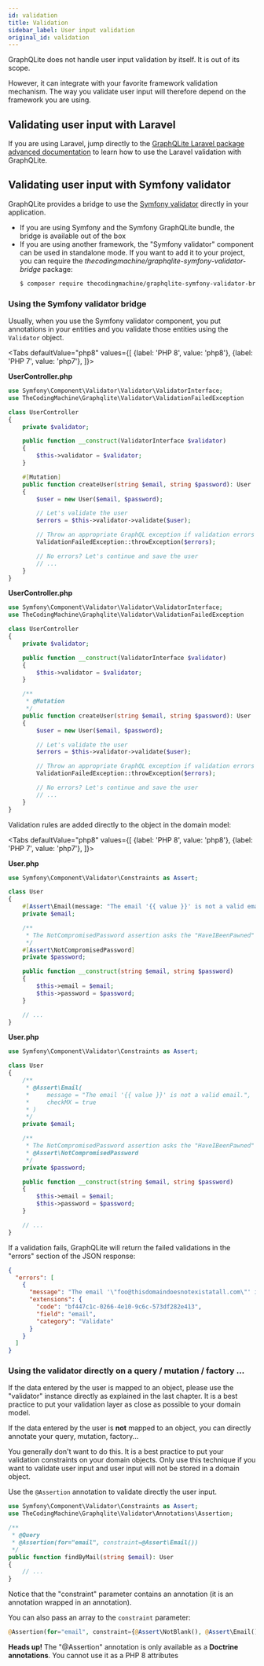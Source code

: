 ```yaml
---
id: validation
title: Validation
sidebar_label: User input validation
original_id: validation
---
```



GraphQLite does not handle user input validation by itself. It is out of its scope.

However, it can integrate with your favorite framework validation mechanism. The way you validate user input will
therefore depend on the framework you are using.

## Validating user input with Laravel

If you are using Laravel, jump directly to the [GraphQLite Laravel package advanced documentation](laravel-package-advanced.mdxx#support-for-laravel-validation-rules)
to learn how to use the Laravel validation with GraphQLite.

## Validating user input with Symfony validator

GraphQLite provides a bridge to use the [Symfony validator](https://symfony.com/doc/current/validation.html) directly in your application.

- If you are using Symfony and the Symfony GraphQLite bundle, the bridge is available out of the box
- If you are using another framework, the "Symfony validator" component can be used in standalone mode. If you want to
  add it to your project, you can require the *thecodingmachine/graphqlite-symfony-validator-bridge* package:
  ```bash
  $ composer require thecodingmachine/graphqlite-symfony-validator-bridge
  ```

### Using the Symfony validator bridge

Usually, when you use the Symfony validator component, you put annotations in your entities and you validate those entities
using the `Validator` object.

<Tabs
  defaultValue="php8"
  values={[
    {label: 'PHP 8', value: 'php8'},
    {label: 'PHP 7', value: 'php7'},
  ]}>
  <TabItem value="php8">

**UserController.php**
```php
use Symfony\Component\Validator\Validator\ValidatorInterface;
use TheCodingMachine\Graphqlite\Validator\ValidationFailedException

class UserController
{
    private $validator;

    public function __construct(ValidatorInterface $validator)
    {
        $this->validator = $validator;
    }

    #[Mutation]
    public function createUser(string $email, string $password): User
    {
        $user = new User($email, $password);

        // Let's validate the user
        $errors = $this->validator->validate($user);

        // Throw an appropriate GraphQL exception if validation errors are encountered
        ValidationFailedException::throwException($errors);

        // No errors? Let's continue and save the user
        // ...
    }
}
```

  </TabItem>
  <TabItem value="php7">

**UserController.php**
```php
use Symfony\Component\Validator\Validator\ValidatorInterface;
use TheCodingMachine\Graphqlite\Validator\ValidationFailedException

class UserController
{
    private $validator;

    public function __construct(ValidatorInterface $validator)
    {
        $this->validator = $validator;
    }

    /**
     * @Mutation
     */
    public function createUser(string $email, string $password): User
    {
        $user = new User($email, $password);

        // Let's validate the user
        $errors = $this->validator->validate($user);

        // Throw an appropriate GraphQL exception if validation errors are encountered
        ValidationFailedException::throwException($errors);

        // No errors? Let's continue and save the user
        // ...
    }
}
```

  </TabItem>
</Tabs>

Validation rules are added directly to the object in the domain model:

<Tabs
  defaultValue="php8"
  values={[
    {label: 'PHP 8', value: 'php8'},
    {label: 'PHP 7', value: 'php7'},
  ]}>
  <TabItem value="php8">

**User.php**
```php
use Symfony\Component\Validator\Constraints as Assert;

class User
{
    #[Assert\Email(message: "The email '{{ value }}' is not a valid email.", checkMX: true)]
    private $email;

    /**
     * The NotCompromisedPassword assertion asks the "HaveIBeenPawned" service if your password has already leaked or not.
     */
    #[Assert\NotCompromisedPassword]
    private $password;

    public function __construct(string $email, string $password)
    {
        $this->email = $email;
        $this->password = $password;
    }

    // ...
}
```

  </TabItem>
  <TabItem value="php7">

**User.php**
```php
use Symfony\Component\Validator\Constraints as Assert;

class User
{
    /**
     * @Assert\Email(
     *     message = "The email '{{ value }}' is not a valid email.",
     *     checkMX = true
     * )
     */
    private $email;

    /**
     * The NotCompromisedPassword assertion asks the "HaveIBeenPawned" service if your password has already leaked or not.
     * @Assert\NotCompromisedPassword
     */
    private $password;

    public function __construct(string $email, string $password)
    {
        $this->email = $email;
        $this->password = $password;
    }

    // ...
}
```

  </TabItem>
</Tabs>

If a validation fails, GraphQLite will return the failed validations in the "errors" section of the JSON response:

```json
{
  "errors": [
    {
      "message": "The email '\"foo@thisdomaindoesnotexistatall.com\"' is not a valid email.",
      "extensions": {
        "code": "bf447c1c-0266-4e10-9c6c-573df282e413",
        "field": "email",
        "category": "Validate"
      }
    }
  ]
}
```


### Using the validator directly on a query / mutation / factory ...

If the data entered by the user is mapped to an object, please use the "validator" instance directly as explained in
the last chapter. It is a best practice to put your validation layer as close as possible to your domain model.

If the data entered by the user is **not** mapped to an object, you can directly annotate your query, mutation, factory...

<div class="alert alert--warning">You generally don't want to do this. It is a best practice to put your validation constraints
on your domain objects. Only use this technique if you want to validate user input and user input will not be stored
in a domain object.</div>

Use the `@Assertion` annotation to validate directly the user input.

```php
use Symfony\Component\Validator\Constraints as Assert;
use TheCodingMachine\Graphqlite\Validator\Annotations\Assertion;

/**
 * @Query
 * @Assertion(for="email", constraint=@Assert\Email())
 */
public function findByMail(string $email): User
{
    // ...
}
```

Notice that the "constraint" parameter contains an annotation (it is an annotation wrapped in an annotation).

You can also pass an array to the `constraint` parameter:

```php
@Assertion(for="email", constraint={@Assert\NotBlank(), @Assert\Email()})
```

<div class="alert alert--warning"><strong>Heads up!</strong> The "@Assertion" annotation is only available as a <strong>Doctrine annotations</strong>. You cannot use it as a PHP 8 attributes</div>
